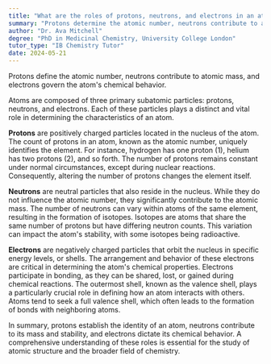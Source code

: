 ```yaml
---
title: "What are the roles of protons, neutrons, and electrons in an atom?"
summary: "Protons determine the atomic number, neutrons contribute to atomic mass, and electrons dictate the atom's chemical behaviour."
author: "Dr. Ava Mitchell"
degree: "PhD in Medicinal Chemistry, University College London"
tutor_type: "IB Chemistry Tutor"
date: 2024-05-21
---
```


Protons define the atomic number, neutrons contribute to atomic mass, and electrons govern the atom's chemical behavior.

Atoms are composed of three primary subatomic particles: protons, neutrons, and electrons. Each of these particles plays a distinct and vital role in determining the characteristics of an atom.

**Protons** are positively charged particles located in the nucleus of the atom. The count of protons in an atom, known as the atomic number, uniquely identifies the element. For instance, hydrogen has one proton ($1$), helium has two protons ($2$), and so forth. The number of protons remains constant under normal circumstances, except during nuclear reactions. Consequently, altering the number of protons changes the element itself.

**Neutrons** are neutral particles that also reside in the nucleus. While they do not influence the atomic number, they significantly contribute to the atomic mass. The number of neutrons can vary within atoms of the same element, resulting in the formation of isotopes. Isotopes are atoms that share the same number of protons but have differing neutron counts. This variation can impact the atom's stability, with some isotopes being radioactive.

**Electrons** are negatively charged particles that orbit the nucleus in specific energy levels, or shells. The arrangement and behavior of these electrons are critical in determining the atom's chemical properties. Electrons participate in bonding, as they can be shared, lost, or gained during chemical reactions. The outermost shell, known as the valence shell, plays a particularly crucial role in defining how an atom interacts with others. Atoms tend to seek a full valence shell, which often leads to the formation of bonds with neighboring atoms.

In summary, protons establish the identity of an atom, neutrons contribute to its mass and stability, and electrons dictate its chemical behavior. A comprehensive understanding of these roles is essential for the study of atomic structure and the broader field of chemistry.
    